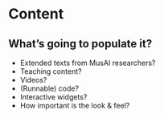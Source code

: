 # Content {.unnumbered}

::: {.callout-note}

## What's going to populate it? 

* Extended texts from MusAI researchers? 
* Teaching content? 
* Videos? 
* (Runnable) code? 
* Interactive widgets? 
* How important is the look & feel?  
:::